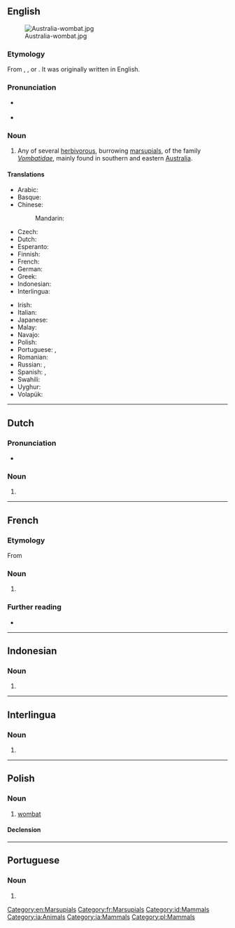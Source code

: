 ==English==
{{wikipedia}}
[[Image:Australia-wombat.jpg|thumb]]

===Etymology===
From {{etyl|xdk|en}} {{m|xdk|wambad}}, {{m|xdk|wambaj}}, or {{m|xdk|wambag}}. It was originally written {{m|en|whom-batt}} in English.

===Pronunciation===
* {{a|US}} {{IPA|/ˈwɑmˌbæt/|lang=en}}
* {{a|UK}} {{IPA|/ˈwɒm.bæt/|lang=en}}

===Noun===
{{en-noun}}

# Any of several [[herbivorous]], burrowing [[marsupial]]s, of the family ''[[Vombatidae]]'', mainly found in southern and eastern [[Australia]].

====Translations====
{{trans-top|marsupial}}
* Arabic: {{t|ar|وُمْبَت|m}}
* Basque: {{t+|eu|wombat}}
* Chinese:
*: Mandarin: {{t+|cmn|袋熊|tr=dàixióng|sc=Hani}}
* Czech: {{t|cs|vombat|n}}
* Dutch: {{t+|nl|wombat|m}}
* Esperanto: {{t|eo|vombato}}
* Finnish: {{t+|fi|vompatti}}
* French: {{t+|fr|wombat|m}}
* German: {{t+|de|Wombat|m}}
* Greek: {{t+|el|φασκωλόμυς|m}}
* Indonesian: {{t+|id|wombat}}
* Interlingua: {{t|ia|wombat}}
{{trans-mid}}
* Irish: {{t|ga|vombat|m}}
* Italian: {{t|it|vombato|m}}
* Japanese: {{t+|ja|ウォンバット|tr=wonbatto}}
* Malay: {{t+|ms|wombat}}
* Navajo: {{t|nv|shash naʼazísí}}
* Polish: {{t+|pl|wombat|m-an}}
* Portuguese: {{t|pt|vombate|m}}, {{t|pt|wombat|m}}
* Romanian: {{t+|ro|wombat|m}}
* Russian: {{t+|ru|во́мбат|m}}, {{t+|ru|вомба́т|m}}
* Spanish: {{t|es|vombátido|m}}, {{t|es|wombat|m}}
* Swahili: {{t|sw|wombati}}
* Uyghur: {{t|ug|خالتىلىق ئېيىق}}
* Volapük: {{t|vo|vombat}}
{{trans-bottom}}

[[Category:en:Marsupials]]

----

==Dutch==

===Pronunciation===
* {{audio|Nl-wombat.ogg|Audio|lang=nl}}

===Noun===
{{nl-noun|m|-s|wombatje}}

# {{l|en|wombat}}

{{catlangcode|nl|Marsupials}}

----

==French==

===Etymology===
From {{etyl|en|fr}}

===Noun===
{{fr-noun|m}}

# {{l|en|wombat}}

===Further reading===
* {{R:TLFi}}

[[Category:fr:Marsupials]]

----

==Indonesian==

===Noun===
{{id-noun}}

# {{l|en|wombat}}

[[Category:id:Mammals]]

----

==Interlingua==

===Noun===
{{head|ia|noun}}

# {{l|en|wombat}}

[[Category:ia:Animals]]
[[Category:ia:Mammals]]

----

==Polish==

===Noun===
{{pl-noun|m-an}}

# [[#English|wombat]]

====Declension====
{{pl-decl-noun
|wombat|wombaty
|wombata|wombatów
|wombatowi|wombatom
|wombata|wombaty
|wombatem|wombatami
|wombacie|wombatach
|wombacie|wombaty
}}

[[Category:pl:Mammals]]

----

==Portuguese==

===Noun===
{{pt-noun|m|s}}

# {{alternative form of|vombate|lang=pt}}